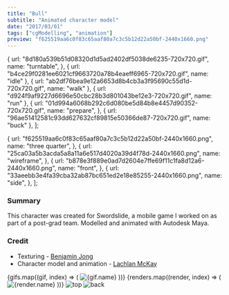 ```yaml
---
title: "Bull"
subtitle: "Animated character model"
date: "2017/03/01"
tags: ["cgModelling", "animation"]
preview: "f625519aa6c0f83c65aaf80a7c3c5b12d22a50bf-2440x1660.png"
---
```



  {
    url: "8d180a539b51d08320d1d5ad2402df5038de6235-720x720.gif",
    name: "turntable",
  },
  { url: "b4ce29f0281ee6021cf9663720a78b4eaeff6965-720x720.gif", name: "idle" },
  { url: "ab2df76bea9e12a6653d8b4cb3a3f95690c55d1d-720x720.gif", name: "walk" },
  { url: "d924f9af9227d6696e50cbc28b3d801043be12e3-720x720.gif", name: "run" },
  {
    url: "01d994a6068b292c6d080be5d84b8e4457d90352-720x720.gif",
    name: "prepare",
  },
  { url: "96ae51412581c93dd627632cf89815e50366de87-720x720.gif", name: "buck" },
];

  {
    url: "f625519aa6c0f83c65aaf80a7c3c5b12d22a50bf-2440x1660.png",
    name: "three quarter",
  },
  {
    url: "25ca03a5b3acda5a8a11a6e517d4020a39d4f78d-2440x1660.png",
    name: "wireframe",
  },
  {
    url: "b878e3f889e0ad7d2604e7ffe69f11c1fa8d12a6-2440x1660.png",
    name: "front",
  },
  {
    url: "33aeebb3e4fa39cba32ab87bc651ed2e18e85255-2440x1660.png",
    name: "side",
  },
];

### Summary

This character was created for Swordslide, a mobile game I worked on as part of a post-grad team.
Modelled and animated with Autodesk Maya.

### Credit

- Texturing - [Benjamin Jong](https://www.behance.net/benjaminjong)
- Character model and animation - [Lachlan McKay](https://lachlanmckay.com/about)

<div
  style={{
    display: "flex",
    justifyContent: "center",
    flexWrap: "wrap",
    marginTop: 24,
  }}
>
  {gifs.map((gif, index) => (
    <Image
      key={index}
      alt={gif.name}
      url={gif.url}
      resize="halfPost"
      style={{
        width: 396,
        objectFit: "cover",
        marginRight: index % 2 === 0 ? 8 : 0,
      }}
    />
  ))}
  {renders.map((render, index) => (
    <Image
      key={index}
      alt={render.name}
      url={render.url}
      resize="post"
      style={{ width: 800, objectFit: "cover" }}
    />
  ))}
  <Image
    alt="top"
    url="fb1e89283cc9c16e77d39337d1ec03ee0052e60d-720x720.png"
    resize="halfPost"
    style={{ width: 396, objectFit: "cover", marginRight: 8 }}
  />
  <Image
    alt="back"
    url="60ca39083863d46c95202ce7b336fc5f0ccf7125-720x720.png"
    resize="halfPost"
    style={{ width: 396, objectFit: "cover" }}
  />
</div>
